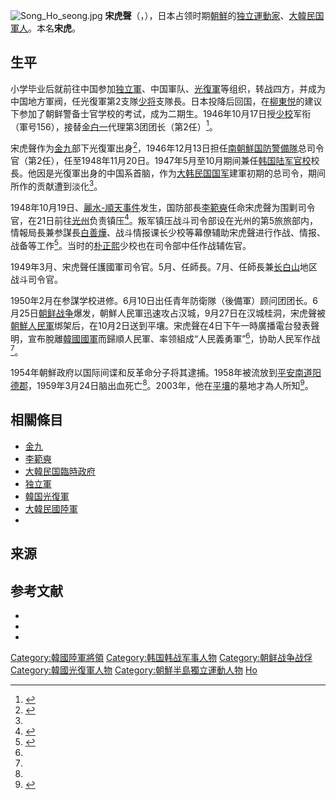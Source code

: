 [[File:Song_Ho_seong.jpg|thumb]]
'''宋虎聲'''（{{lang-ko|송호성}}，{{bd|1889年？||1959年|3月24日|catIdx=Song}}），日本占领时期[[朝鮮|朝鮮]]的[[朝鮮獨立運動|独立運動家]]、[[大韓民国|大韓民国]][[軍人|軍人]]。本名'''宋虎'''。

== 生平 ==
小学毕业后就前往中国参加[[独立軍_(朝鮮)|独立軍]]、中国軍队、[[韩国光复军|光復軍]]等组织，转战四方，并成为中国地方軍阀，任光復軍第2支隊[[少将|少将]]支隊長。日本投降后回国，在[[柳東悦|柳東悦]]的建议下参加了朝鲜警备士官学校的考试，成为二期生。1946年10月17日授[[少校|少校]]军衔（軍号156），接替[[金白一|金白一]]代理第3团团长（第2任）<ref name=sasaki>{{cite book | title = 朝鮮戦争/韓国編 上巻| edition = 再版 | pages = p. 446.}}</ref>。

宋虎聲作为[[金九|金九]]部下光復軍出身<ref name=donga>{{Cite web|author=週刊東亜|date=2005-09-20|url=http://weekly.donga.com/docs/magazine/weekly/2005/09/14/200509140500002/200509140500002_1.html|title=北に行った将軍の父、台湾のスパイになった息子|language=ko|accessdate=2014-02-06|deadurl=yes|archiveurl=https://web.archive.org/web/20140222030857/http://weekly.donga.com/docs/magazine/weekly/2005/09/14/200509140500002/200509140500002_1.html|archivedate=2014-02-22}}</ref>，1946年12月13日担任[[南朝鮮国防警備隊|南朝鮮国防警備隊]]总司令官（第2任），任至1948年11月20日。1947年5月至10月期间兼任[[韩国陆军官校|韩国陆军官校]]校長。他因是光復軍出身的中国系首脑，作为[[大韩民国国军|大韩民国国军]]建軍初期的总司令，期间所作的贡献遭到淡化<ref name=sasaki/>。

1948年10月19日、[[麗水-順天事件|麗水-順天事件]]发生，国防部長[[李範奭|李範奭]]任命宋虎聲为围剿司令官，在21日前往[[光州广域市|光州]]负责镇压<ref>{{cite book | title = 朝鮮戦争/韓国編 上巻| edition = 再版 | pages = p. 281.}}</ref>。叛军镇压战斗司令部设在光州的第5旅旅部内，情報局長兼参謀長[[白善燁|白善燁]]、战斗情报课长{{Link-ja|金點坤|金點坤}}少校等幕僚辅助宋虎聲进行作战、情报、战备等工作<ref>{{cite book | title = 朝鮮戦争/韓国編 上巻| edition = 再版 | pages = p. 283.}}</ref>。当时的[[朴正熙|朴正熙]]少校也在司令部中任作战辅佐官。

1949年3月、宋虎聲任護國軍司令官。5月、任{{Link-en|大韓民國第7步兵師|7th Infantry Division (South Korea)|第7步兵師}}師長。7月、任{{Link-en|大韓民國第2步兵師|2nd Infantry Division (South Korea)|第2步兵師}}師長兼[[长白山|长白山]]地区战斗司令官。

1950年2月在参謀学校进修。6月10日出任青年防衛隊（後備軍）顾问团团长。6月25日[[朝鲜战争|朝鲜战争]]爆发，朝鮮人民軍迅速攻占汉城，9月27日在汉城桂洞，宋虎聲被[[朝鮮人民軍|朝鮮人民軍]]绑架后，在10月2日送到平壤。宋虎聲在4日下午一時廣播電台發表聲明，宣布脫離[[韓國國軍|韓國國軍]]而歸順人民軍、率领{{Link-ko|大韓民國國軍戰俘|대한민국 국군 포로|韓國軍戰俘}}組成“人民義勇軍”<ref name=donga/>，协助人民军作战<ref name=sasaki/>。

1954年朝鮮政府以国际间谍和反革命分子将其逮捕。1958年被流放到[[平安南道|平安南道]][[阳德郡|阳德郡]]，1959年3月24日脑出血死亡<ref name=donga/>。2003年，他在[[平壤|平壤]]的墓地才為人所知<ref>{{Cite web | author = 東亜日報 | coauthors =  | date = 2005-06-27 | url = http://japanese.donga.com/srv/service.php3?biid=2005072759338 | title = 北朝鮮、拉致・越北６２人の平壌墓地を公開 | language = ja | accessdate = 2014-02-02 | archive-date = 2014-02-02 | archive-url = https://web.archive.org/web/20140202211445/http://japanese.donga.com/srv/service.php3?biid=2005072759338 | dead-url = no }}</ref>。

== 相關條目 ==
* [[金九|金九]]
* [[李範奭|李範奭]]
* [[大韓民国臨時政府|大韓民国臨時政府]]
* [[独立軍|独立軍]]
* [[韓国光復軍|韓国光復軍]]
* [[大韓民國陸軍|大韓民國陸軍]]
*{{Link-ko|大韓民國國軍戰俘|대한민국 국군 포로}}

== 来源 ==
{{Reflist}}

== 参考文献 ==
{{Refbegin}}
*{{citation | author = 佐々木春隆 | title = 朝鮮戦争 上・中巻 | year = 1977 | publisher = [[原書房|原書房]] | isbn = }}
*{{Cite web|author=週刊東亜|date=2005-09-20|url=http://weekly.donga.com/docs/magazine/weekly/2005/09/14/200509140500002/200509140500002_1.html|title=北に行った将軍の父、台湾のスパイになった息子|language=ko|accessdate=2014-02-06|deadurl=yes|archiveurl=https://web.archive.org/web/20140222030857/http://weekly.donga.com/docs/magazine/weekly/2005/09/14/200509140500002/200509140500002_1.html|archivedate=2014-02-22}}
*{{Cite web | author = 東亜日報 | coauthors =  | date = 2005-06-27 | url = http://japanese.donga.com/srv/service.php3?biid=2005072759338 | title = 北朝鮮、拉致・越北６２人の平壌墓地を公開 | language = ja | accessdate = 2014-02-02 | archive-date = 2014-02-02 | archive-url = https://web.archive.org/web/20140202211445/http://japanese.donga.com/srv/service.php3?biid=2005072759338 | dead-url = no }}
{{Refend}}

{{DEFAULTSORT:Song}}
[[Category:韓國陸軍將領|Category:韓國陸軍將領]]
[[Category:韩国韩战军事人物|Category:韩国韩战军事人物]]
[[Category:朝鲜战争战俘|Category:朝鲜战争战俘]]
[[Category:韓國光復軍人物|Category:韓國光復軍人物]]
[[Category:朝鮮半島獨立運動人物|Category:朝鮮半島獨立運動人物]]
[[Category:宋姓|Ho]]